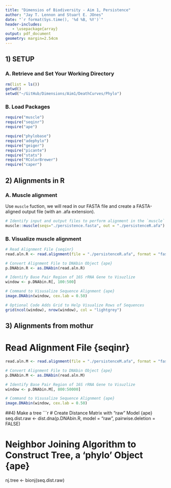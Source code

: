 ```yaml
---
title: "Dimensios of Biodiversity - Aim 1, Persistence"
author: "Jay T. Lennon and Stuart E. JOnes"
date: "`r format(Sys.time(), '%d %B, %Y')`"
header-includes:
   - \usepackage{array}
output: pdf_document
geometry: margin=2.54cm
---
```


## 1) SETUP
### A. Retrieve and Set Your Working Directory

```r
rm(list = ls())
getwd()
setwd("~/GitHub/Dimensions/Aim1/DeathCurves/Phylo")
```

### B. Load Packages 

```r
require("muscle")
require("seqinr")
require("ape")

require("phylobase")
require("adephylo")
require("geiger") 
require("picante")
require("stats")
require("RColorBrewer")
require("caper")
```

## 2) Alignments in R
### A. Muscle alignment
Use `muscle` fuction, we will read in our FASTA file and create a FASTA-aligned output file (with an .afa extension).  

```r
# Identify input and output files to perform alignment in the `muscle` package
muscle::muscle(seqs="./persistence.fasta", out = "./persistenceR.afa") 
```

### B. Visualize muscle alignment
```r
# Read Alignment File {seqinr}
read.aln.R <- read.alignment(file = "./persistenceR.afa", format = "fasta")  

# Convert Alignment File to DNAbin Object {ape}
p.DNAbin.R <- as.DNAbin(read.aln.R) 

# Identify Base Pair Region of 16S rRNA Gene to Visuzlize
window <- p.DNAbin.R[, 100:500] 

# Command to Visusalize Sequence Alignment {ape}
image.DNAbin(window, cex.lab = 0.50) 

# Optional Code Adds Grid to Help Visualize Rows of Sequences 
grid(ncol(window), nrow(window), col = "lightgrey") 
```

## 3) Alignments from mothur

# Read Alignment File {seqinr}
```r
read.aln.M <- read.alignment(file = "./persistenceM.afa", format = "fasta")  

# Convert Alignment File to DNAbin Object {ape}
p.DNAbin.M <- as.DNAbin(read.aln.M) 

# Identify Base Pair Region of 16S rRNA Gene to Visuzlize
window <- p.DNAbin.M[, 800:50000] 

# Command to Visusalize Sequence Alignment {ape}
image.DNAbin(window, cex.lab = 0.50) 
```

##4) Make a tree
```r
# Create Distance Matrix with "raw" Model {ape}
seq.dist.raw <- dist.dna(p.DNAbin.R, model = "raw", pairwise.deletion = FALSE)

# Neighbor Joining Algorithm to Construct Tree, a 'phylo' Object {ape}
nj.tree <- bionj(seq.dist.raw)




